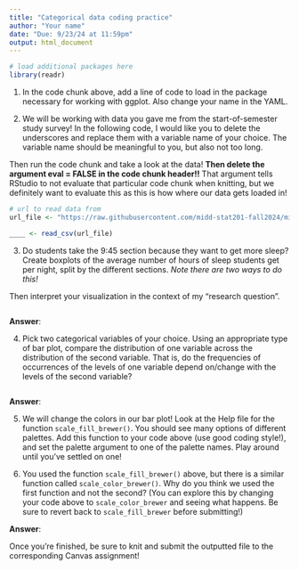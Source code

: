 ```yaml
---
title: "Categorical data coding practice"
author: "Your name"
date: "Due: 9/23/24 at 11:59pm"
output: html_document
---
```


```r
# load additional packages here
library(readr)

```

1.  In the code chunk above, add a line of code to load in the package necessary for working with ggplot. Also change your name in the YAML.

2.  We will be working with data you gave me from the start-of-semester study survey! In the following code, I would like you to delete the underscores and replace them with a variable name of your choice. The variable name should be meaningful to you, but also not too long.

Then run the code chunk and take a look at the data! **Then delete the argument eval = FALSE in the code chunk header!!** That argument tells RStudio to not evaluate that particular code chunk when knitting, but we definitely want to evaluate this as this is how where our data gets loaded in!

```r
# url to read data from
url_file <- "https://raw.githubusercontent.com/midd-stat201-fall2024/midd-stat201-fall2024.github.io/refs/heads/main/data/stat201_f24_data.csv"

____ <- read_csv(url_file)
```

3.  Do students take the 9:45 section because they want to get more sleep? Create boxplots of the average number of hours of sleep students get per night, split by the different sections. *Note there are two ways to do this!*

Then interpret your visualization in the context of my "research question".

```r

```

**Answer**:

4.  Pick two categorical variables of your choice. Using an appropriate type of bar plot, compare the distribution of one variable across the distribution of the second variable. That is, do the frequencies of occurrences of the levels of one variable depend on/change with the levels of the second variable?

```r


```

**Answer**:

5.  We will change the colors in our bar plot! Look at the Help file for the function `scale_fill_brewer()`. You should see many options of different palettes. Add this function to your code above (use good coding style!), and set the palette argument to one of the palette names. Play around until you've settled on one!

6.  You used the function `scale_fill_brewer()` above, but there is a similar function called `scale_color_brewer()`. Why do you think we used the first function and not the second? (You can explore this by changing your code above to `scale_color_brewer` and seeing what happens. Be sure to revert back to `scale_fill_brewer` before submitting!)

**Answer**:

Once you're finished, be sure to knit and submit the outputted file to the corresponding Canvas assignment!
